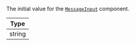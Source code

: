 The initial value for the [`MessageInput`](/reactnative/ui-components/message-input) component.

| Type |
| - |
| string |
